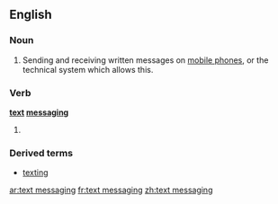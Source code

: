 ==English==
{{wikipedia}}

===Noun===
{{en-noun|head=[[text]] [[messaging]]|-}}

# Sending and receiving written messages on [[mobile phone]]s, or the technical system which allows this.

===Verb===
'''[[text]] [[messaging]]'''

# {{present participle of|text message|lang=en}}

===Derived terms===
* [[texting]]

[[ar:text messaging]]
[[fr:text messaging]]
[[zh:text messaging]]